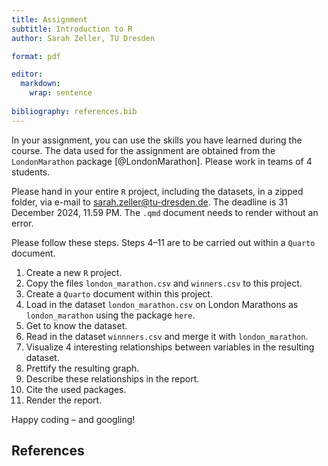 ```yaml
---
title: Assignment
subtitle: Introduction to R
author: Sarah Zeller, TU Dresden

format: pdf

editor:
  markdown:
    wrap: sentence
    
bibliography: references.bib
---
```


In your assignment, you can use the skills you have learned during the course.
The data used for the assignment are obtained from the `LondonMarathon` package [@LondonMarathon].
Please work in teams of 4 students.


Please hand in your entire `R` project, including the datasets, in a zipped folder, via e-mail to [sarah.zeller@tu-dresden.de](mailto:sarah.zeller@tu-dresden.de).
The deadline is 31 December 2024, 11.59 PM.
The `.qmd` document needs to render without an error.

Please follow these steps.
Steps 4--11 are to be carried out within a `Quarto` document.

1.  Create a new `R` project.
2.  Copy the files `london_marathon.csv` and `winners.csv` to this project.
3.  Create a `Quarto` document within this project.
4.  Load in the dataset `london_marathon.csv` on London Marathons as `london_marathon` using the package `here`.
5.  Get to know the dataset.
6.  Read in the dataset `winnners.csv` and merge it with `london_marathon`.
7.  Visualize 4 interesting relationships between variables in the resulting dataset.
8.  Prettify the resulting graph.
9.  Describe these relationships in the report.
10. Cite the used packages.
11. Render the report.

Happy coding -- and googling!

## References